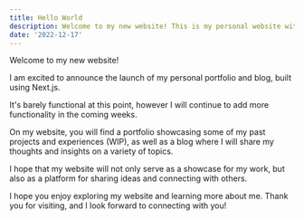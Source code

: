 ```yaml
---
title: Hello World 
description: Welcome to my new website! This is my personal website with a blog where I will write about stuff and showcase my projects.
date: '2022-12-17'
---
```


Welcome to my new website!

I am excited to announce the launch of my personal portfolio and blog, built using Next.js.

It's barely functional at this point, however I will continue to add more functionality in the coming weeks.

On my website, you will find a portfolio showcasing some of my past projects and experiences (WIP), as well as a blog where I will share my thoughts and insights on a variety of topics. 

I hope that my website will not only serve as a showcase for my work, but also as a platform for sharing ideas and connecting with others.

I hope you enjoy exploring my website and learning more about me. Thank you for visiting, and I look forward to connecting with you!
